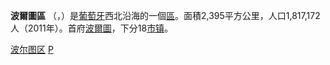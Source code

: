 {{Infobox settlement
<!-- See Template:Infobox settlement for additional fields and descriptions -->
| name                    = 波爾圖區
| native_name             = Distrito do Porto
| native_name_lang        = pt
| settlement_type         = [[区_(葡萄牙)|區]]
| image_skyline           = 
| image_caption           = 
| image_flag              =
| image_seal              = 
| image_shield            = PRT.png
| image_map               = LocalDistritoPorto.svg
| map_caption             = 
| coordinates             = 
| subdivision_type        = [[世界政區索引|国家]]
| subdivision_name        = {{POR}}
| subdivision_type1       = [[葡萄牙地域统计单位命名法|大区]]
| subdivision_name1       = [[北部大區_(葡萄牙)|北部大区]]
| subdivision_type2       = [[省_(葡萄牙)|历史省份]]
| subdivision_name2       = [[滨海杜罗省|滨海杜罗省]]
| subdivision_type3       = [[市镇_(葡萄牙)|市镇]]数
| subdivision_name3       = 18
| subdivision_type4       = [[堂区_(葡萄牙)|堂区]]数
| subdivision_name4       = 383
| established_title       = 
| established_date        = 
| founder                 = 
| seat_type               = 首府
| seat                    = [[波爾圖|波爾圖]]
| government_footnotes    = 
| leader_party            = 
| leader_title            = 
| leader_name             = 
| unit_pref               = Metric<!-- or US or UK -->
| area_footnotes          = 
| area_total_km2          = 2,395
| elevation_footnotes     = 
| elevation_m             = 
| population_footnotes    = 
| population_total        = 1,817,172
| population_as_of        = 
| population_density_km2  = auto
| population_demonym      = 
| population_note         = 
| timezone1               = 
| utc_offset1             = 
| timezone1_DST           = 
| utc_offset1_DST         = 
| postal_code_type        = 
| postal_code             = 
| area_code_type          = 
| area_code               = 
| iso_code                = PT-13
| website                 = 
| footnotes               = 
| blank_name_sec1         = [[共和国议会_(葡萄牙)|共和国议会议员]]数
| blank_info_sec1         = 39
}}
'''波爾圖區''' （{{lang-pt|Distrito do Porto}}，{{IPA-pt|ˈpoɾtu||Pt-pt Porto FF.ogg}}）是[[葡萄牙|葡萄牙]]西北沿海的一個[[区_(葡萄牙)|區]]。面積2,395平方公里，人口1,817,172人（2011年）。首府[[波爾圖|波爾圖]]，下分18[[市镇_(葡萄牙)|市镇]]。

{{葡萄牙的区和自治区}}
{{Portugal-stub}}

[[Category:波尔图区|]]
[[Category:葡萄牙的區|P]]